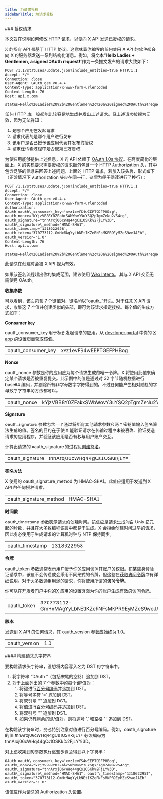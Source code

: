 ```yaml
---
title: 为请求授权
sidebarTitle: 为请求授权
---
```



<div id="authorizing-a-request">
  ### 授权请求
</div>

本文旨在说明如何修改 HTTP 请求，以便向 X API 发送已授权的请求。

X 的所有 API 都基于 HTTP 协议。这意味着你编写的任何使用 X API 的软件都会向 X 的服务器发送一系列结构化消息。例如，将文本“**Hello Ladies + Gentlemen, a signed OAuth request!**”作为一条推文发布的请求大致如下：

```
POST /1.1/statuses/update.json?include_entities=true HTTP/1.1
Accept: */*
Connection: close
User-Agent: OAuth gem v0.4.4
Content-Type: application/x-www-form-urlencoded
Content-Length: 76
Host: api.x.com

status=Hello%20Ladies%20%2b%20Gentlemen%2c%20a%20signed%20OAuth%20request%21
```

任何 HTTP 库一般都能比较容易地生成并发出上述请求。但上述请求被视为无效，因为无法得知：

1. 是哪个应用在发起请求
2. 请求代表的是哪个用户进行发布
3. 该用户是否已授予该应用代表其发布的授权
4. 请求在传输过程中是否被第三方篡改

为使应用能够提供上述信息，X 的 API 依赖于 [OAuth 1.0a 协议](http://tools.ietf.org/html/rfc5849)。在高度简化的层面上，X 的实现要求需要授权的请求额外包含一个 HTTP Authorization 头，其中包含足够的信息来回答上述问题。上面的 HTTP 请求，若加入该头后，形式如下（正常情况下 Authorization 头应在同一行，这里为便于阅读进行了换行）：

```
POST /1.1/statuses/update.json?include_entities=true HTTP/1.1
Accept: */*
Connection: close
User-Agent: OAuth gem v0.4.4
Content-Type: application/x-www-form-urlencoded
Authorization:
OAuth oauth\_consumer\_key="xvz1evFS4wEEPTGEFPHBog",
oauth_nonce="kYjzVBB8Y0ZFabxSWbWovY3uYSQ2pTgmZeNu2VS4cg",
oauth_signature="tnnArxj06cWHq44gCs1OSKk%2FjLY%3D",
oauth\_signature\_method="HMAC-SHA1",
oauth_timestamp="1318622958",
oauth_token="370773112-GmHxMAgYyLbNEtIKZeRNFsMKPR9EyMZeS9weJAEb",
oauth_version="1.0"
Content-Length: 76
Host: api.x.com

status=Hello%20Ladies%20%2b%20Gentlemen%2c%20a%20signed%20OAuth%20request%21
```

此请求在创建时会被 X API 视为有效。

如果该签名流程超出你的集成范围，建议使用 [Web Intents](https://dev.x.com/web/intents)，其与 X API 交互无需使用 OAuth。
 

**收集参数**

可以看到，该头包含 7 个键值对，键名均以“oauth\_”开头。对于任意 X API 请求，收集这 7 个值并创建类似的头部，即可为该请求指定授权。每个值的生成方式如下：

**Consumer key**

oauth\_consumer\_key 用于标识发起请求的应用。从 [developer portal](/zh/resources/fundamentals/developer-portal) 中你的 [X app](/zh/resources/fundamentals/developer-apps) 的设置页面获取该值。

|     |     |
| :--- | :--- |
| oauth\_consumer\_key | xvz1evFS4wEEPTGEFPHBog |

**Nonce**

oauth\_nonce 参数是你的应用应为每个请求生成的唯一令牌。X 将使用此值来确定某个请求是否被重复提交。此示例中的值是通过对 32 字节随机数据进行 base64 编码，并剔除所有非字母数字字符得到的，不过任何能产生相对随机的字母数字字符串的方法都可以。

|     |     |
| :--- | :--- |
| oauth\_nonce | kYjzVBB8Y0ZFabxSWbWovY3uYSQ2pTgmZeNu2VS4cg |

**Signature**

oauth\_signature 参数包含一个通过将所有其他请求参数和两个密钥值输入签名算法生成的值。签名的目的在于使 X 能验证请求在传输过程中未被篡改、验证发送请求的应用程序，并验证该应用是否有权与用户账户交互。

计算此请求的 oauth\_signature 的过程见[创建签名](/zh/resources/fundamentals/authentication/oauth-1-0a/creating-a-signature)。

|     |     |
| :--- | :--- |
| oauth\_signature | tnnArxj06cWHq44gCs1OSKk/jLY= |

**签名方法**

X 使用的 oauth\_signature\_method 为 HMAC-SHA1。此值应适用于发送到 X API 的任何授权请求。

|     |     |
| :--- | :--- |
| oauth\_signature\_method | HMAC-SHA1 |

**时间戳**

oauth\_timestamp 参数表示请求的创建时间。该值应是请求生成时自 Unix 纪元起的秒数，并且在大多数编程语言中都易于生成。X 会拒绝创建时间过早的请求，因此务必使用于生成请求的计算机时钟与 NTP 保持同步。

|     |     |
| :--- | :--- |
| oauth\_timestamp | 1318622958 |

**令牌**

oauth\_token 参数通常表示用户授予你的应用访问其账户的权限。在某些身份验证请求中，该值不会传递或会采用不同形式的令牌，但这些在[获取访问令牌](/zh/resources/fundamentals/authentication/oauth-1-0a/obtaining-user-access-tokens)中有详细说明。对于大多数通用用途的请求，你将使用所谓的**访问令牌**。

你可以在[开发者门户](/zh/resources/fundamentals/developer-portal)中你的[X 应用](/zh/resources/fundamentals/developer-apps)的设置页面为你的账户生成有效的[访问令牌](/zh/resources/fundamentals/authentication/oauth-1-0a/obtaining-user-access-tokens)。

|     |     |
| :--- | :--- |
| oauth\_token | 370773112-GmHxMAgYyLbNEtIKZeRNFsMKPR9EyMZeS9weJAEb |

**版本**

发送到 X API 的任何请求，其 oauth\_version 参数应始终为 1.0。

|     |     |
| :--- | :--- |
| oauth\_version | 1.0 |

<div id="building-the-header-string">
  #### 构建请求头字符串
</div>

要构建请求头字符串，设想将内容写入名为 DST 的字符串中。

1. 将字符串 “OAuth ”（包括末尾的空格）追加到 DST。
2. 对于上面列出的 7 个参数中的每个键/值对：
   1. 将键进行[百分号编码](/zh/resources/fundamentals/authentication/oauth-1-0a/obtaining-user-access-tokens)并追加到 DST。
   2. 将等号字符 ‘=’ 追加到 DST。
   3. 将双引号 ‘”’ 追加到 DST。
   4. 将值进行[百分号编码](/zh/resources/fundamentals/authentication/oauth-1-0a/obtaining-user-access-tokens)并追加到 DST。
   5. 将双引号 ‘”’ 追加到 DST。
   6. 如果仍有剩余的键/值对，则将逗号 ‘,’ 和空格 ‘ ‘ 追加到 DST。

在构建该字符串时，务必特别注意对值进行百分号编码。例如，oauth\_signature 的值 tnnArxj06cWHq44gCs1OSKk/jLY= 必须编码为 tnnArxj06cWHq44gCs1OSKk%2FjLY%3D。

对上述收集到的参数执行这些步骤会得到以下字符串：

```
OAuth oauth\_consumer\_key="xvz1evFS4wEEPTGEFPHBog", oauth\_nonce="kYjzVBB8Y0ZFabxSWbWovY3uYSQ2pTgmZeNu2VS4cg", oauth\_signature="tnnArxj06cWHq44gCs1OSKk%2FjLY%3D", oauth\_signature\_method="HMAC-SHA1", oauth\_timestamp="1318622958", oauth\_token="370773112-GmHxMAgYyLbNEtIKZeRNFsMKPR9EyMZeS9weJAEb", oauth_version="1.0"
```

该值应作为请求的 Authorization 头设置。